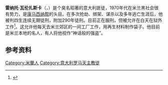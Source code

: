 '''雷纳托·瓦伦扎斯卡'''（{{lang-it|Renato Vallanzasca Costantini}}，{{bd|1950年|5月4日}}）是个臭名昭著的意大利匪徒，1970年代在米兰黑社会很有势力，是[[康马西纳帮|康马西纳帮]]的头目。在多次抢劫、绑架、谋杀以及多年逃亡生涯后，他被判四生连续无期徒刑，附加290年徒刑。目前正在服刑，但被允许在白天在狱外工作<ref>{{Cite news|date=23 giugno 2010|url=http://www.corriere.it/cronache/10_giugno_23/vallanzasca-liberta-negata_6e2c8bf8-7eb8-11df-b520-00144f02aabe.shtml|title=Negata la libertà condizionale a Renato Vallanzasca|publisher=[[Corriere_della_Sera|Corriere della Sera]]|accessdate=25 dicembre 2012|archive-date=2014-11-09|archive-url=https://web.archive.org/web/20141109173547/http://www.corriere.it/cronache/10_giugno_23/vallanzasca-liberta-negata_6e2c8bf8-7eb8-11df-b520-00144f02aabe.shtml|dead-url=no}}</ref>。这允许他每天去米兰郊区的一间工厂工作，用再生材料制作袋子。他目前是米兰本地的名人，有人将他视作“神话般的强盗”。

== 参考资料==
{{reflist}}
[[Category:米蘭人|Category:米蘭人]]
[[Category:意大利罗马天主教徒|Category:意大利罗马天主教徒]]